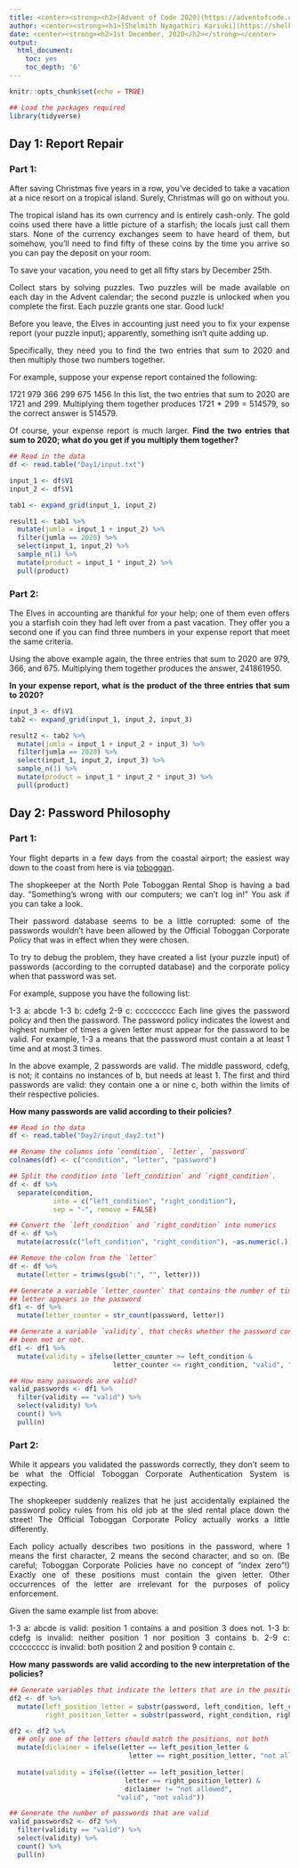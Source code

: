 ```yaml
---
title: <center><strong><h2>[Advent of Code 2020](https://adventofcode.com/2020/about)</h2></strong></center>
author: <center><strong><h1>[Shelmith Nyagathiri Kariuki](https://shelkariuki.netlify.app/)</h1></strong></center>
date: <center><strong><h2>1st December, 2020</h2></strong></center>
output:
  html_document:
    toc: yes
    toc_depth: '6'
---
```


```r
knitr::opts_chunk$set(echo = TRUE)
```

```r
## Load the packages required
library(tidyverse)
```

<style>
body {text-align: justify}
</style>

## Day 1: Report Repair

### Part 1:


After saving Christmas five years in a row, you've decided to take a vacation at a nice resort on a tropical island. Surely, Christmas will go on without you.

The tropical island has its own currency and is entirely cash-only. The gold coins used there have a little picture of a starfish; the locals just call them stars. None of the currency exchanges seem to have heard of them, but somehow, you'll need to find fifty of these coins by the time you arrive so you can pay the deposit on your room.

To save your vacation, you need to get all fifty stars by December 25th.

Collect stars by solving puzzles. Two puzzles will be made available on each day in the Advent calendar; the second puzzle is unlocked when you complete the first. Each puzzle grants one star. Good luck!

Before you leave, the Elves in accounting just need you to fix your expense report (your puzzle input); apparently, something isn't quite adding up.

Specifically, they need you to find the two entries that sum to 2020 and then multiply those two numbers together.

For example, suppose your expense report contained the following:

1721
979
366
299
675
1456
In this list, the two entries that sum to 2020 are 1721 and 299. Multiplying them together produces 1721 * 299 = 514579, so the correct answer is 514579.

Of course, your expense report is much larger. **Find the two entries that sum to 2020; what do you get if you multiply them together?**

```r
## Read in the data
df <- read.table("Day1/input.txt")

input_1 <- df$V1
input_2 <- df$V1

tab1 <- expand_grid(input_1, input_2)

result1 <- tab1 %>% 
  mutate(jumla = input_1 + input_2) %>% 
  filter(jumla == 2020) %>% 
  select(input_1, input_2) %>% 
  sample_n(1) %>% 
  mutate(product = input_1 * input_2) %>% 
  pull(product)

```

### Part 2:

The Elves in accounting are thankful for your help; one of them even offers you a starfish coin they had left over from a past vacation. They offer you a second one if you can find three numbers in your expense report that meet the same criteria.

Using the above example again, the three entries that sum to 2020 are 979, 366, and 675. Multiplying them together produces the answer, 241861950.

**In your expense report, what is the product of the three entries that sum to 2020?**

```r
input_3 <- df$V1
tab2 <- expand_grid(input_1, input_2, input_3)

result2 <- tab2 %>% 
  mutate(jumla = input_1 + input_2 + input_3) %>% 
  filter(jumla == 2020) %>% 
  select(input_1, input_2, input_3) %>% 
  sample_n(1) %>% 
  mutate(product = input_1 * input_2 * input_3) %>% 
  pull(product)
```





## Day 2: Password Philosophy

### Part 1:

Your flight departs in a few days from the coastal airport; the easiest way down to the coast from here is via [toboggan](https://en.wikipedia.org/wiki/Toboggan).

The shopkeeper at the North Pole Toboggan Rental Shop is having a bad day. "Something's wrong with our computers; we can't log in!" You ask if you can take a look.

Their password database seems to be a little corrupted: some of the passwords wouldn't have been allowed by the Official Toboggan Corporate Policy that was in effect when they were chosen.

To try to debug the problem, they have created a list (your puzzle input) of passwords (according to the corrupted database) and the corporate policy when that password was set.

For example, suppose you have the following list:

1-3 a: abcde
1-3 b: cdefg
2-9 c: ccccccccc
Each line gives the password policy and then the password. The password policy indicates the lowest and highest number of times a given letter must appear for the password to be valid. For example, 1-3 a means that the password must contain a at least 1 time and at most 3 times.

In the above example, 2 passwords are valid. The middle password, cdefg, is not; it contains no instances of b, but needs at least 1. The first and third passwords are valid: they contain one a or nine c, both within the limits of their respective policies.

**How many passwords are valid according to their policies?**

```r
## Read in the data
df <- read.table("Day2/input_day2.txt")

## Rename the columns into `condition`, `letter`, `password`
colnames(df) <- c("condition", "letter", "password")

## Split the condition into `left_condition` and `right_condition`.
df <- df %>% 
  separate(condition, 
           into = c("left_condition", "right_condition"),
           sep = "-", remove = FALSE)

## Convert the `left_condition` and `right_condition` into numerics
df <- df %>% 
  mutate(across(c("left_condition", "right_condition"), ~as.numeric(.)))

## Remove the colon from the `letter`
df <- df %>% 
  mutate(letter = trimws(gsub(":", "", letter)))

```


```r
## Generate a variable `letter_counter` that contains the number of times the 
## letter appears in the password
df1 <- df %>% 
  mutate(letter_counter = str_count(password, letter))

## Generate a variable `validity`, that checks whether the password condition has
## been met or not.
df1 <- df1 %>% 
  mutate(validity = ifelse(letter_counter >= left_condition &
                          letter_counter <= right_condition, "valid", "not valid"  ))

## How many passwords are valid?
valid_passwords <- df1 %>% 
  filter(validity == "valid") %>% 
  select(validity) %>% 
  count() %>% 
  pull(n)
```

### Part 2:

While it appears you validated the passwords correctly, they don't seem to be what the Official Toboggan Corporate Authentication System is expecting.

The shopkeeper suddenly realizes that he just accidentally explained the password policy rules from his old job at the sled rental place down the street! The Official Toboggan Corporate Policy actually works a little differently.

Each policy actually describes two positions in the password, where 1 means the first character, 2 means the second character, and so on. (Be careful; Toboggan Corporate Policies have no concept of "index zero"!) Exactly one of these positions must contain the given letter. Other occurrences of the letter are irrelevant for the purposes of policy enforcement.

Given the same example list from above:

1-3 a: abcde is valid: position 1 contains a and position 3 does not.
1-3 b: cdefg is invalid: neither position 1 nor position 3 contains b.
2-9 c: ccccccccc is invalid: both position 2 and position 9 contain c.

**How many passwords are valid according to the new interpretation of the policies?**

```r
## Generate variables that indicate the letters that are in the positions given
df2 <- df %>% 
  mutate(left_position_letter = substr(password, left_condition, left_condition),
         right_position_letter = substr(password, right_condition, right_condition))

df2 <- df2 %>% 
  ## only one of the letters should match the positions, not both
  mutate(diclaimer = ifelse(letter == left_position_letter &
                              letter == right_position_letter, "not allowed", "okay")) %>% 
       
  mutate(validity = ifelse((letter == left_position_letter|
                             letter == right_position_letter) &
                             diclaimer != "not allowed",
                           "valid", "not valid"))

## Generate the number of passwords that are valid
valid_passwords2 <- df2 %>% 
  filter(validity == "valid") %>% 
  select(validity) %>% 
  count() %>% 
  pull(n)


```
